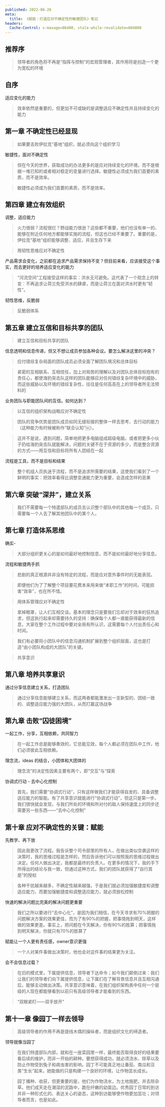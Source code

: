 ```yaml
---
published: 2022-06-26
meta:
  title: 《赋能：打造应对不确定性的敏捷团队》笔记
headers:
  Cache-Control: s-maxage=86400, stale-while-revalidate=604800
---
```


## 推荐序

>领导者的角色将不再是“指挥与控制”的宏观管理者，其作用将是创造一个更为宽松的环境


## 自序

适应变化的能力
> 效率依然是重要的，但更加不可或缺的是调整适应不确定性并且持续变化的能力


## 第一章 不确定性已经显现

> 如果要击败伊拉克“基地”组织，就必须向这个组织学习

敏捷性，面对不确定性
> 但在今天的世界，获取成功的办法更多的是应对持续变化的环境，而不是根据一堆已知的或者相对稳定的变量进行选择。敏捷性必须成为我们首要的素质，而不是效率。

> 敏捷性必须成为我们首要的素质，而不是效率。


## 第四章 建立有效组织

调整，适应能力
> 火力很弱？流程很烂？野战能力很逊？这些都不重要，他们也没有单一的、能够在附近任何地方都能够实施的流程，但这也已经不重要了。重要的是，伊拉克“基地”组织能够调整、适应，并且生存下来

> 用韧性思维应对不确定性

产品需求会变化，之前都在追求产品需求保持不变？但目前来看，应该接受这个事实，而去更好的培养适应变化的能力
> “河流空间”工程接受这样的事实：洪水无可避免。这代表了一个观念上的转变：不再追求让荷兰免受洪水的肆虐，而是让荷兰在面对洪水时更有“韧性”。

韧性思维，反脆弱
> 反脆弱体系


## 第五章 建立互信和目标共享的团队

> 建立互信和目标共享的团队

信息透明和信息传递，但又不想让成员参加各种会议。要怎么解决这里的冲突？
> 应付错综复杂局面的团队成员必须全面了解团队境况和总体目标

> 紧密的互相联系、互相信任，加上对局势的理解以及对团队总体目标抱有的责任心，都使海豹突击队这样的团队能够应对任何错综复杂环境中的威胁，而这些威胁以及环境的错综复杂性，往往是任何高高在上的领导者所无法预料的

业务团队与职能团队间的互信。如何达到？
> 以互信的组织架构战略应对不确定性

> 团队的竞争优势是团队成员如同无缝衔接的整体一样去思考、去行动的能力（这种能力有时候被称作“联合认知”￼）。

> 这并不是说，遇到问题，简单地把更多电脑组成超级电脑，或者把更多小伙子扔给海豹突击队就能解决，问题的关键不在于资源的多少，而是整合资源的方式——用互信和目标将所有人团结在一起

流程是工具，而不是目标和结果
> 整个机组人员执迷于流程，而不是追求所需要的结果，这使我们看到了一个鲜明的事实：把效率看得比调整变通能力更为重要，会造成怎样的恶果


## 第六章 突破“深井”，建立关系

> 我们不需要每一个特遣部队的成员去认识整个部队中的其他每一个成员，只需要每一个人去了解其他团队中的某个人，


## 第七章 打造体系思维

确实-
> 大部分组织更关心的是如何最好地控制信息，而不是如何最好地分享信息。

流程和敏捷两手抓
> 悲剧的真正根源并非没有特定的流程，而是应对意外事件时的无能表现。

> 即便他们为了了解整个项目要花费本来用来做“本职工作”的时间，可能损害“效率”，也在所不惜。

> 用体系管理应对不确定性

> 拿掉眼罩，让人们互相交谈。基本的理念只是要我们忘却对于效率的狂热追求，但这执行起来却需要持久的坚持：确保每个人都一直能获得最新的信息，大家在整个工作过程中要对全局有所认识，这需要每个人付出责任心和时间。

> 我们有必要将小团队中的信息沟通机制扩展到整个组织层面，这也是打造“由小团队构成的大团队”的关键。

> 共享意识


## 第八章 培养共享意识

通过分享信息建立关系，打造团队
> 通过分享信息能够建立关系，而这两者都能激发出一支新型的、团结一致的、调整适应能力强的大团队，从而打赢这场战争


## 第九章 击败“囚徒困境”

一起工作，分享，互相依赖，共同智力
> 在一起工作总是能够奏效的，它总能见效，每个人都必须在团队中工作，他们必须彼此互相依赖。

理念流，ideas 的结合，小团体和大团体的
> 理念流”的决定性因素主要有两个，即“交互”与“探索

协调式行动 - 去中心化控制
> 首先，我们需要“协调式行动”，只有这样做我们才能获得自发的、具备调整适应能力的智能。有了共享意识就能进行“协调式行动”，但这只是第一步。我们很快就会发现，与我们所处的环境和所对付的敌人保持速度上的同步还需要另一些东西——“去中心化控制”


## 第十章 应对不确定性的关键：赋能

先教学、再下放
> 因此我更改了流程。我告诉整个司令部里的所有人，在做出类似空袭这样的决策时，我的思维过程是怎样的，然后告诉他们可以按照我的思维过程做出决定。任何人做出决定，我都是最终的负责人。在更多的情况下，我的手下所得出的结论与我一致，但通过这种方式，我们的团队就获得了“自行其是”的授权

> 各种干扰越来越多，不确定性越来越强，于是我们就必须加强敏捷度和调整适应能力，而要加强敏捷度和调整适应能力，就必须放松控制

快速的解决问题比完美的解决问题更重要
> 我们之所以要进行“去中心化”，是因为我们相信，在今天寻求有70%把握的问题解决方案的效果更佳，而为了有90%的把握，把事情拖到明天，这样做的效果更差。事实上，把问题在今天解决，你有90%的胜算；把事情拖到明天解决，你就只有70%的胜算了

赋能让一个人更有责任感，owner意识更强
> 一个人对某件事做出决策时，他也会对这件事的结果更为关注。

会不会信息过载？
> 在旧的模式里，下属提供信息，领导者下达命令；如今我们颠倒过来：我们让我们的领导者们向下属提供信息，让下属们在了解背景信息并且互相沟通后，能够主动做出决策。共享意识意味着，在我们组织架构表中任何一个层级的人现在都能够看到以前只有高级领导者才能看到的东西。

> “双眼紧盯——双手放开”


## 第十一章 像园丁一样去领导

> 高级领导者的作用不再是提线木偶的操纵者，而是组织文化的缔造者。

领导就像当园丁
> 在我们特遣部队内部，就和在一座菜园里一样，最终能否取得良好的结果要看后续的维护，而非一开始的耕种。要想获得成功，就必须浇水、除草以及防止作物受到兔子和病虫害的影响。园丁不可能真正地让番茄、南瓜和豆类“生长”起来，她能做的只是构建一个良好的环境，让作物茁长成长。

> 园丁播种、收获，但更重要的是，他们为作物浇水，为土地施肥，并去除杂草。他们成天走在潮湿的泥路中，跪在纤嫩的幼苗边。优秀园丁日常的到访并非一种形式化的、表达关心的姿态，这种到访能够使作物更加茁壮；对领导者而言，也是如此。

